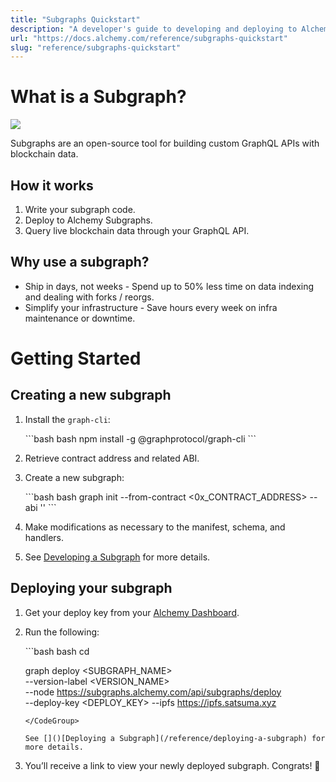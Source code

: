 ```yaml
---
title: "Subgraphs Quickstart"
description: "A developer's guide to developing and deploying to Alchemy Subgraphs."
url: "https://docs.alchemy.com/reference/subgraphs-quickstart"
slug: "reference/subgraphs-quickstart"
---
```



# What is a Subgraph?

![](d3dae1b-65121be30b81ddcea1043a1f_alchemy-subgraphs-by-satsuma.jpg)

Subgraphs are an open-source tool for building custom GraphQL APIs with blockchain data.

## How it works

1. Write your subgraph code.
2. Deploy to Alchemy Subgraphs.
3. Query live blockchain data through your GraphQL API.

## Why use a subgraph?

* Ship in days, not weeks - Spend up to 50% less time on data indexing and dealing with forks / reorgs.
* Simplify your infrastructure - Save hours every week on infra maintenance or downtime.

# Getting Started

## Creating a new subgraph

1. Install the `graph-cli`:

   <CodeGroup>
     ```bash bash
     npm install -g @graphprotocol/graph-cli
     ```
   </CodeGroup>

2. Retrieve contract address and related ABI.

3. Create a new subgraph:

   <CodeGroup>
     ```bash bash
     graph init --from-contract <0x_CONTRACT_ADDRESS> --abi '<PATH_TO_ABI>'
     ```
   </CodeGroup>

4. Make modifications as necessary to the manifest, schema, and handlers.

5. See [Developing a Subgraph](/reference/developing-a-subgraph) for more details.

## Deploying your subgraph

1. Get your deploy key from your [Alchemy Dashboard](https://dashboard.alchemy.com/).

2. Run the following:

   <CodeGroup>
     ```bash bash
     cd <SUBGRAPH_DIRECTORY>

     graph deploy <SUBGRAPH_NAME> \
       --version-label <VERSION_NAME> \
       --node https://subgraphs.alchemy.com/api/subgraphs/deploy \
       --deploy-key <DEPLOY_KEY>
       --ipfs https://ipfs.satsuma.xyz
     ```
   </CodeGroup>

   See []()[Deploying a Subgraph](/reference/deploying-a-subgraph) for more details.

3. You’ll receive a link to view your newly deployed subgraph. Congrats! 🎉
